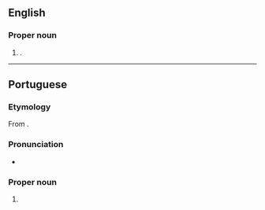 ==English==

===Proper noun===
{{en-proper noun}}

# {{place|en|municipality/state capital|s/Goiás|c/Brazil}}.

----

==Portuguese==

===Etymology===
From {{affix|pt|goiano|-ia}}.

===Pronunciation===
{{pt-IPA}}
* {{hyph|pt|Goi|â|ni|a}}

===Proper noun===
{{pt-proper noun|f}}

# {{place|pt|municipality/state capital|s/Goiás|c/Brazil|t1=Goiânia}}